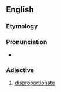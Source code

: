 ==English==

===Etymology===
{{prefix|en|dis|proportional}}

===Pronunciation===
* {{a|UK}} {{IPA|[dɪspɹəˈpɔːʃənəɫ]|lang=en}}

===Adjective===
{{en-adj}}

# [[disproportionate]]